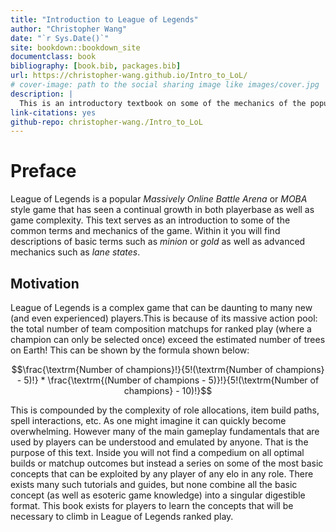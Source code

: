 ```yaml
--- 
title: "Introduction to League of Legends"
author: "Christopher Wang"
date: "`r Sys.Date()`"
site: bookdown::bookdown_site
documentclass: book
bibliography: [book.bib, packages.bib]
url: https://christopher-wang.github.io/Intro_to_LoL/
# cover-image: path to the social sharing image like images/cover.jpg
description: |
  This is an introductory textbook on some of the mechanics of the popular game League of Legends.
link-citations: yes
github-repo: christopher-wang./Intro_to_LoL
---
```


# Preface

League of Legends is a popular *Massively Online Battle Arena* or *MOBA* style game that has seen a continual growth in both playerbase as well as game complexity. This text serves as an introduction to some of the common terms and mechanics of the game. Within it you will find descriptions of basic terms such as _minion_ or _gold_ as well as advanced mechanics such as _lane states_. 

## Motivation 

League of Legends is a complex game that can be daunting to many new (and even experienced) players.This is because of its massive action pool: the total number of team composition matchups for ranked play (where a champion can only be selected once) exceed the estimated number of trees on Earth! This can be shown by the formula shown below:

$$\frac{\textrm{Number of champions}!}{5!(\textrm{Number of champions} - 5)!} * \frac{\textrm{(Number of champions - 5)}!}{5!(\textrm{Number of champions} - 10)!}$$

This is compounded by the complexity of role allocations, item build paths, spell interactions, etc. As one might imagine it can quickly become overwhelming. However many of the main gameplay fundamentals that are used by players can be understood and emulated by anyone. That is the purpose of this text. Inside you will not find a compedium on all optimal builds or matchup outcomes but instead a series on some of the most basic concepts that can be exploited by any player of any elo in any role. There exists many such tutorials and guides, but none combine all the basic concept (as well as esoteric game knowledge) into a singular digestible format. This book exists for players to learn the concepts that will be necessary to climb in League of Legends ranked play. 